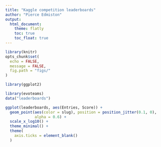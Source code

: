 ```yaml
---
title: "Kaggle competition leaderboards"
author: "Pierce Edmiston"
output:
  html_document:
    theme: flatly
    toc: true
    toc_float: true
---
```


```r
library(knitr)
opts_chunk$set(
  echo = FALSE,
  message = FALSE,
  fig.path = "figs/"
)
```

```r
library(ggplot2)

library(evoteams)
data("leaderboards")
```

```r
ggplot(leaderboards, aes(Entries, Score)) +
  geom_point(aes(color = slug), position = position_jitter(0.1, 0),
             alpha = 0.6) +
  scale_x_log10() +
  theme_minimal() +
  theme(
    axis.ticks = element_blank()
  )
```